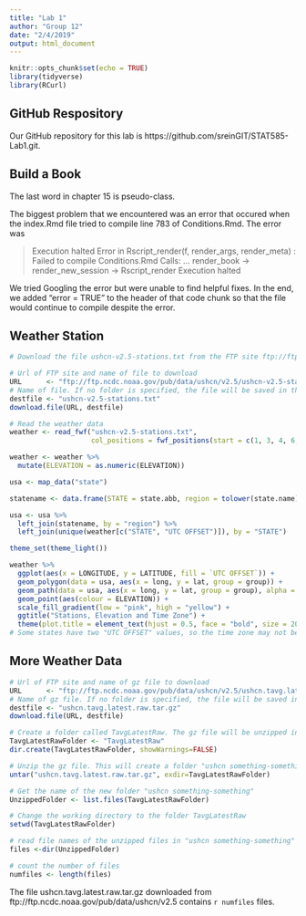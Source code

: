 ```yaml
---
title: "Lab 1"
author: "Group 12"
date: "2/4/2019"
output: html_document
---
```


```r
knitr::opts_chunk$set(echo = TRUE)
library(tidyverse)
library(RCurl)
```

## GitHub Respository
Our GitHub repository for this lab is https://github.com/sreinGIT/STAT585-Lab1.git.

## Build a Book
The last word in chapter 15 is pseudo-class. 

The biggest problem that we encountered was an error that occured when the index.Rmd file tried to compile line 783 of Conditions.Rmd. The error was

> Execution halted Error in Rscript_render(f, render_args, render_meta) : Failed to compile Conditions.Rmd Calls: <Anonymous> ... render_book -> render_new_session -> Rscript_render Execution halted

We tried Googling the error but were unable to find helpful fixes. In the end, we added "error = TRUE" to the header of that code chunk so that the file would continue to compile despite the error. 


## Weather Station

```r
# Download the file ushcn-v2.5-stations.txt from the FTP site ftp://ftp.ncdc.noaa.gov/pub/data/ushcn/v2.5:

# Url of FTP site and name of file to download
URL      <- "ftp://ftp.ncdc.noaa.gov/pub/data/ushcn/v2.5/ushcn-v2.5-stations.txt"
# Name of file. If no folder is specified, the file will be saved in the working directory.
destfile <- "ushcn-v2.5-stations.txt"
download.file(URL, destfile)
```

```r
# Read the weather data
weather <- read_fwf("ushcn-v2.5-stations.txt",
                    col_positions = fwf_positions(start = c(1, 3, 4, 6, 13, 22, 33, 39, 42, 73, 80, 87, 94), end = c(2, 3, 5, 11, 20, 30, 37, 40, 71, 78, 85, 92, 95), col_names = c("COUNTRY CODE", "NETWORK CODE ", "ID PLACEHOLDERS", "COOP ID", "LATITUDE", "LONGITUDE", "ELEVATION", "STATE", "NAME", "COMPONENT 1", "COMPONENT 2", "COMPONENT 3", "UTC OFFSET")))

weather <- weather %>%
  mutate(ELEVATION = as.numeric(ELEVATION))

usa <- map_data("state")

statename <- data.frame(STATE = state.abb, region = tolower(state.name), stringsAsFactors = FALSE)

usa <- usa %>% 
  left_join(statename, by = "region") %>%
  left_join(unique(weather[c("STATE", "UTC OFFSET")]), by = "STATE")
```

```r
theme_set(theme_light())

weather %>%
  ggplot(aes(x = LONGITUDE, y = LATITUDE, fill = `UTC OFFSET`)) + 
  geom_polygon(data = usa, aes(x = long, y = lat, group = group)) +
  geom_path(data = usa, aes(x = long, y = lat, group = group), alpha = 0.3) +
  geom_point(aes(colour = ELEVATION)) + 
  scale_fill_gradient(low = "pink", high = "yellow") +
  ggtitle("Stations, Elevation and Time Zone") +
  theme(plot.title = element_text(hjust = 0.5, face = "bold", size = 20))
# Some states have two "UTC OFFSET" values, so the time zone may not be exactly true
```



## More Weather Data
```r
# Url of FTP site and name of gz file to download
URL      <- "ftp://ftp.ncdc.noaa.gov/pub/data/ushcn/v2.5/ushcn.tavg.latest.raw.tar.gz"
# Name of gz file. If no folder is specified, the file will be saved in the working directory.
destfile <- "ushcn.tavg.latest.raw.tar.gz"
download.file(URL, destfile)
```

```r
# Create a folder called TavgLatestRaw. The gz file will be unzipped in this folder.
TavgLatestRawFolder <- "TavgLatestRaw"
dir.create(TavgLatestRawFolder, showWarnings=FALSE)

# Unzip the gz file. This will create a folder "ushcn something-something" within the TavgLatestRaw folder. This newest folder will contains the unzipped files.
untar("ushcn.tavg.latest.raw.tar.gz", exdir=TavgLatestRawFolder) 

# Get the name of the new folder "ushcn something-something"
UnzippedFolder <- list.files(TavgLatestRawFolder)

# Change the working directory to the folder TavgLatestRaw
setwd(TavgLatestRawFolder)

# read file names of the unzipped files in "ushcn something-something"
files <-dir(UnzippedFolder)

# count the number of files 
numfiles <- length(files)
```
The file ushcn.tavg.latest.raw.tar.gz downloaded from ftp://ftp.ncdc.noaa.gov/pub/data/ushcn/v2.5  contains `r numfiles` files.

